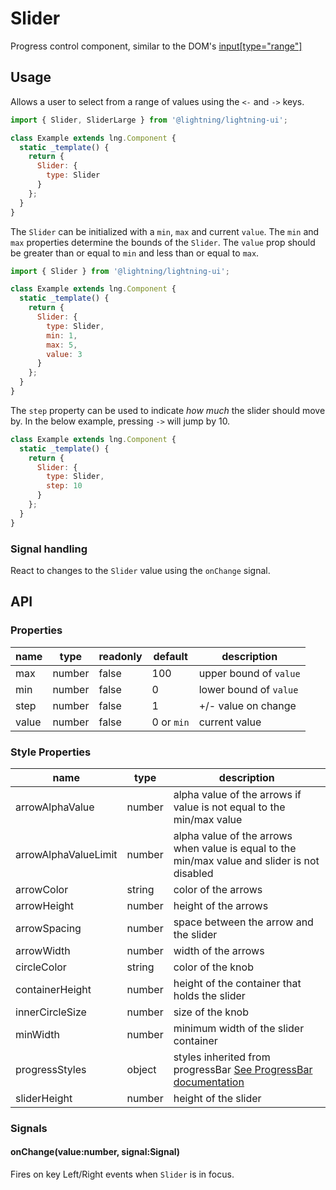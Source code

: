 
# Slider

Progress control component, similar to the DOM's [input[type="range"]](https://developer.mozilla.org/en-US/docs/Web/HTML/Element/input/range)

## Usage

Allows a user to select from a range of values using the `<-` and `->` keys.

```js
import { Slider, SliderLarge } from '@lightning/lightning-ui';

class Example extends lng.Component {
  static _template() {
    return {
      Slider: {
        type: Slider
      }
    };
  }
}
```

<Canvas>
  <Story id="elements-slider--basic" />
</Canvas>

The `Slider` can be initialized with a `min`, `max` and current `value`. The `min` and `max` properties determine the bounds of the `Slider`. The `value` prop should be greater than or equal to `min` and less than or equal to `max`.

```js
import { Slider } from '@lightning/lightning-ui';

class Example extends lng.Component {
  static _template() {
    return {
      Slider: {
        type: Slider,
        min: 1,
        max: 5,
        value: 3
      }
    };
  }
}
```

The `step` property can be used to indicate _how much_ the slider should move by. In the below example, pressing `->` will jump by 10.

```js
class Example extends lng.Component {
  static _template() {
    return {
      Slider: {
        type: Slider,
        step: 10
      }
    };
  }
}
```

### Signal handling

React to changes to the `Slider` value using the `onChange` signal.

<Canvas>
  <Story id="elements-slider--signal-handling" />
</Canvas>

## API

### Properties

| name  | type   | readonly | default    | description            |
| ----- | ------ | -------- | ---------- | ---------------------- |
| max   | number | false    | 100        | upper bound of `value` |
| min   | number | false    | 0          | lower bound of `value` |
| step  | number | false    | 1          | +/- value on change    |
| value | number | false    | 0 or `min` | current value          |

### Style Properties

| name                 | type   | description                                                                                       |
| -------------------- | ------ | ------------------------------------------------------------------------------------------------- |
| arrowAlphaValue      | number | alpha value of the arrows if value is not equal to the min/max value                              |
| arrowAlphaValueLimit | number | alpha value of the arrows when value is equal to the min/max value and slider is not disabled     |
| arrowColor           | string | color of the arrows                                                                               |
| arrowHeight          | number | height of the arrows                                                                              |
| arrowSpacing         | number | space between the arrow and the slider                                                            |
| arrowWidth           | number | width of the arrows                                                                               |
| circleColor          | string | color of the knob                                                                                 |
| containerHeight      | number | height of the container that holds the slider                                                     |
| innerCircleSize      | number | size of the knob                                                                                  |
| minWidth             | number | minimum width of the slider container                                                             |
| progressStyles       | object | styles inherited from progressBar [See ProgressBar documentation](../ProgressBar/ProgressBar.mdx) |
| sliderHeight         | number | height of the slider                                                                              |

### Signals

#### onChange(value:number, signal:Signal)

Fires on key Left/Right events when `Slider` is in focus.
